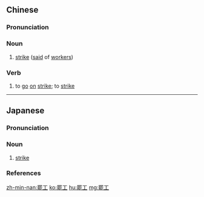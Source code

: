{{also|罢工}}
==Chinese==
{{zh-forms|s=罢工}}

===Pronunciation===
{{zh-pron
|m=bàgōng
|c=baa6 gung1
|h=pfs=pha-kûng
|mn=pā-kang
|cat=n,v
}}

===Noun===
{{zh-noun}}

# [[strike]] ([[said]] of [[worker]]s)

===Verb===
{{zh-verb}}

# to [[go]] [[on]] [[strike]]; to [[strike]]

{{zh-cat|Intermediate}}

----

==Japanese==
{{ja-kanjitab|ひ|こう|yomi=o}}

===Pronunciation===
{{ja-pron|yomi=kanon|ひこう|acc=0|acc_ref=DJR}}

===Noun===
{{ja-noun|ひこう}}

# [[strike]] {{gloss|work stoppage}}

===References===
<references/>

[[zh-min-nan:罷工]]
[[ko:罷工]]
[[hu:罷工]]
[[mg:罷工]]